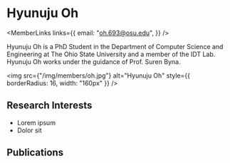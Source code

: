 
# Hyunuju Oh

<div style={{display: 'flex', flexDirection: 'row'}}>

<div style={{flex: 1, display: 'flex', flexDirection: 'column'}}>

<MemberLinks
  links={{
    email: "oh.693@osu.edu",
  }}
/>

Hyunuju Oh is a PhD Student in the Department of Computer Science and Engineering at The Ohio State University and a member of the IDT Lab. Hyunuju Oh works under the guidance of Prof. Suren Byna.

</div>

<div style={{paddingLeft: 32}}>

<img
  src={"/img/members/oh.jpg"}
  alt="Hyunuju Oh"
  style={{ borderRadius: 16, width: "160px" }}
/>

</div>

</div>

## Research Interests

- Lorem ipsum
- Dolor sit

## Publications

<MemberPublications authorShortName="H. Oh" />
